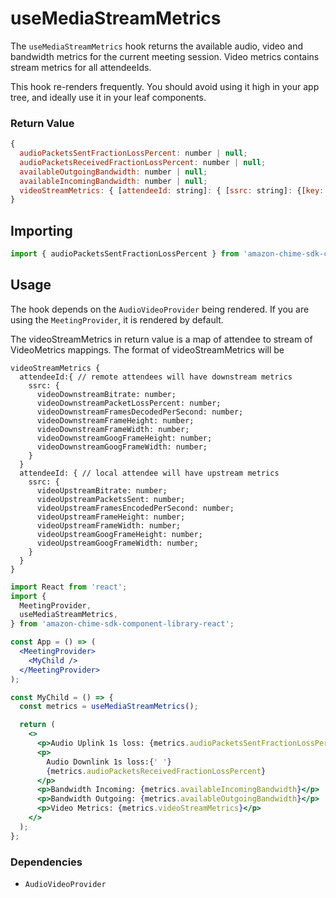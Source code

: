 <Meta title="SDK Hooks/useMediaStreamMetrics" />

# useMediaStreamMetrics

The `useMediaStreamMetrics` hook returns the available audio, video and bandwidth metrics for the current meeting session. Video metrics contains stream metrics for all attendeeIds.

This hook re-renders frequently. You should avoid using it high in your app tree, and ideally use it in your leaf components.

### Return Value

```javascript
{
  audioPacketsSentFractionLossPercent: number | null;
  audioPacketsReceivedFractionLossPercent: number | null;
  availableOutgoingBandwidth: number | null;
  availableIncomingBandwidth: number | null;
  videoStreamMetrics: { [attendeeId: string]: { [ssrc: string]: {[key: string]: number} } }
}
```

## Importing

```javascript
import { audioPacketsSentFractionLossPercent } from 'amazon-chime-sdk-component-library-react';
```

## Usage

The hook depends on the `AudioVideoProvider` being rendered. If you are using the `MeetingProvider`, it is rendered by default.

The videoStreamMetrics in return value is a map of attendee to stream of VideoMetrics mappings. The format of videoStreamMetrics will be

```
videoStreamMetrics {
  attendeeId:{ // remote attendees will have downstream metrics
    ssrc: {
      videoDownstreamBitrate: number;
      videoDownstreamPacketLossPercent: number;
      videoDownstreamFramesDecodedPerSecond: number;
      videoDownstreamFrameHeight: number;
      videoDownstreamFrameWidth: number;
      videoDownstreamGoogFrameHeight: number;
      videoDownstreamGoogFrameWidth: number;
    }
  }
  attendeeId: { // local attendee will have upstream metrics
    ssrc: {
      videoUpstreamBitrate: number;
      videoUpstreamPacketsSent: number;
      videoUpstreamFramesEncodedPerSecond: number;
      videoUpstreamFrameHeight: number;
      videoUpstreamFrameWidth: number;
      videoUpstreamGoogFrameHeight: number;
      videoUpstreamGoogFrameWidth: number;
    }
  }
}

```

```jsx
import React from 'react';
import {
  MeetingProvider,
  useMediaStreamMetrics,
} from 'amazon-chime-sdk-component-library-react';

const App = () => (
  <MeetingProvider>
    <MyChild />
  </MeetingProvider>
);

const MyChild = () => {
  const metrics = useMediaStreamMetrics();

  return (
    <>
      <p>Audio Uplink 1s loss: {metrics.audioPacketsSentFractionLossPercent}</p>
      <p>
        Audio Downlink 1s loss:{' '}
        {metrics.audioPacketsReceivedFractionLossPercent}
      </p>
      <p>Bandwidth Incoming: {metrics.availableIncomingBandwidth}</p>
      <p>Bandwidth Outgoing: {metrics.availableOutgoingBandwidth}</p>
      <p>Video Metrics: {metrics.videoStreamMetrics}</p>
    </>
  );
};
```

### Dependencies

- `AudioVideoProvider`
